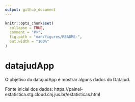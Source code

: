 ```yaml
---
output: github_document
---
```


<!-- README.md is generated from README.Rmd. Please edit that file -->

```r
knitr::opts_chunk$set(
  collapse = TRUE,
  comment = "#>",
  fig.path = "man/figures/README-",
  out.width = "100%"
)
```

# datajudApp

<!-- badges: start -->
<!-- badges: end -->

O objetivo do datajudApp é mostrar alguns dados do Datajud.

Fonte inicial dos dados: https://painel-estatistica.stg.cloud.cnj.jus.br/estatisticas.html

